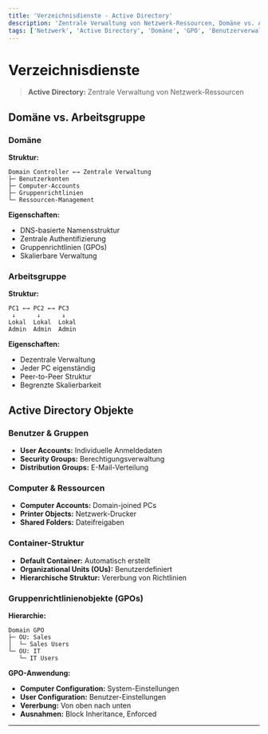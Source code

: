 ```yaml
---
title: 'Verzeichnisdienste - Active Directory'
description: 'Zentrale Verwaltung von Netzwerk-Ressourcen, Domäne vs. Arbeitsgruppe, GPOs'
tags: ['Netzwerk', 'Active Directory', 'Domäne', 'GPO', 'Benutzerverwaltung']
---
```


# Verzeichnisdienste

> **Active Directory:** Zentrale Verwaltung von Netzwerk-Ressourcen

## Domäne vs. Arbeitsgruppe

### Domäne
**Struktur:**
```
Domain Controller ←→ Zentrale Verwaltung
├─ Benutzerkonten
├─ Computer-Accounts  
├─ Gruppenrichtlinien
└─ Ressourcen-Management
```

**Eigenschaften:**
- DNS-basierte Namensstruktur
- Zentrale Authentifizierung
- Gruppenrichtlinien (GPOs)
- Skalierbare Verwaltung

### Arbeitsgruppe
**Struktur:**
```
PC1 ←→ PC2 ←→ PC3
 ↓      ↓      ↓
Lokal  Lokal  Lokal
Admin  Admin  Admin
```

**Eigenschaften:**
- Dezentrale Verwaltung
- Jeder PC eigenständig
- Peer-to-Peer Struktur
- Begrenzte Skalierbarkeit

## Active Directory Objekte

### Benutzer & Gruppen
- **User Accounts:** Individuelle Anmeldedaten
- **Security Groups:** Berechtigungsverwaltung
- **Distribution Groups:** E-Mail-Verteilung

### Computer & Ressourcen
- **Computer Accounts:** Domain-joined PCs
- **Printer Objects:** Netzwerk-Drucker
- **Shared Folders:** Dateifreigaben

### Container-Struktur
- **Default Container:** Automatisch erstellt
- **Organizational Units (OUs):** Benutzerdefiniert
- **Hierarchische Struktur:** Vererbung von Richtlinien

### Gruppenrichtlinienobjekte (GPOs)

**Hierarchie:**
```
Domain GPO
├─ OU: Sales
│  └─ Sales Users
└─ OU: IT
   └─ IT Users
```

**GPO-Anwendung:**
- **Computer Configuration:** System-Einstellungen
- **User Configuration:** Benutzer-Einstellungen
- **Vererbung:** Von oben nach unten
- **Ausnahmen:** Block Inheritance, Enforced
---
